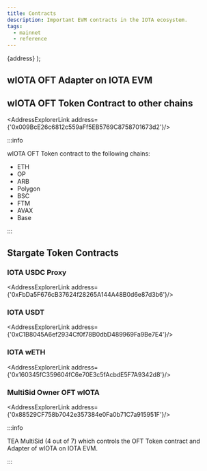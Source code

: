 ```yaml
---
title: Contracts
description: Important EVM contracts in the IOTA ecosystem.
tags:
  - mainnet
  - reference
---
```



  <Link 
    to={new URL('/address/' + address, Networks[network].evm.blockExplorerUrls[0]).href}
    >
    {address}
  </Link>
);

## wIOTA OFT Adapter on IOTA EVM

<AddressExplorerLink address='0xAf5b83063247603d1D042FA2a47c404322255bD4'/>

## wIOTA OFT Token Contract to other chains

<AddressExplorerLink address={'0x009BcE26c6812c559aFf5EB5769C8758701673d2'}/>

:::info

wIOTA OFT Token contract to the following chains:

* ETH
* OP
* ARB
* Polygon
* BSC
* FTM
* AVAX
* Base

:::

## Stargate Token Contracts

### IOTA USDC Proxy

<AddressExplorerLink address={'0xFbDa5F676cB37624f28265A144A48B0d6e87d3b6'}/>

### IOTA USDT

<AddressExplorerLink address={'0xC1B8045A6ef2934Cf0f78B0dbD489969Fa9Be7E4'}/>

### IOTA wETH

<AddressExplorerLink address={'0x160345fC359604fC6e70E3c5fAcbdE5F7A9342d8'}/>

[//]: # ()
[//]: # (## wIOTA OFT Token Contract to other chains)

### MultiSid Owner OFT wIOTA

<AddressExplorerLink address={'0x88529CF758b7042e357384e0Fa0b71C7a915951F'}/>

:::info

TEA MultiSid (4 out of 7) which controls the OFT Token contract and Adapter of wIOTA on IOTA EVM.

:::